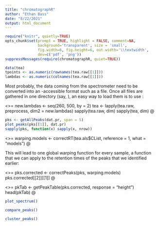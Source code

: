 ```yaml
---
title: "chromatographR"
author: "Ethan Bass"
date: "8/22/2021"
output: html_document
---
```


```r
require("knitr", quietly=TRUE)
opts_chunk$set(prompt = TRUE, highlight = FALSE, comment=NA, 
               background='transparent', size = 'small', 
               fig.width=6, fig.height=6, out.width='\\textwidth',
               dev=c('pdf', 'png'))
suppressMessages(require(chromatographR, quiet=TRUE))
```

```r
data(tea)
tpoints <- as.numeric(rownames(tea.raw[[1]]))
lambdas <- as.numeric(colnames(tea.raw[[1]]))
```

\subsection{Data loading}
Most probably, the data coming from the spectrometer need to be
converted into an \R-accessible format such as a \code{csv} file. Once
all \code{csv} files are gathered in one directory (say, \code{foo}),
an easy way to load them is to use \code{lapply}:

<<preprocData>>=
new.lambdas <- seq(260, 500, by = 2)
tea <- lapply(tea.raw, preprocess, dim2 = new.lambdas)
sapply(tea.raw, dim)
sapply(tea, dim)
@ 


\subsection{warping}

\subsection{find peaks}
```r
pks <- getAllPeaks(dat.pr, span = 5)
plot_peaks(pks[[1]], dat.pr)
sapply(pks, function(x) sapply(x, nrow))
```


<<warping>>=
warping.models <- correctRT(tea.als$CList, reference = 1, what = "models")
@ 

\noindent
This will lead to one global warping function for every sample, a
function that we can apply to the retention times of the peaks that we
identified earlier:

\subsubsection{Grouping peaks across samples}

<<timeCorrection>>=
pks.corrected <- correctPeaks(pks, warping.models)
pks.corrected[[2]][[1]]
@ 

<<peakTable>>=
pkTab <- getPeakTable(pks.corrected, response = "height")
head(pkTab)
@

\section{Useful additional tools}
```r
plot_spectrum()
```

```r
compare_peaks()
```

```r
cluster_peaks()
```